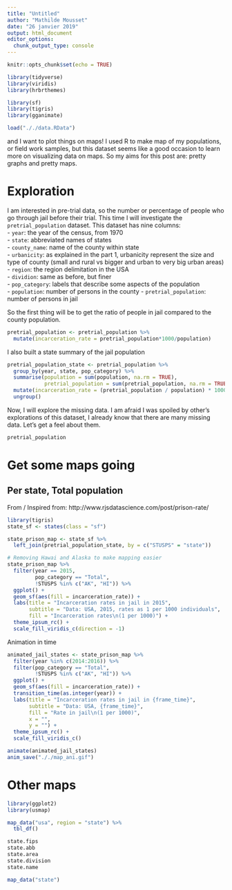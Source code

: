 ```yaml
---
title: "Untitled"
author: "Mathilde Mousset"
date: "26 janvier 2019"
output: html_document
editor_options: 
  chunk_output_type: console
---
```


```r
knitr::opts_chunk$set(echo = TRUE)

library(tidyverse)
library(viridis)
library(hrbrthemes)

library(sf)
library(tigris)
library(gganimate)

load("././data.RData")
```
and I want to plot things on maps! I used R to make map of my populations, or field work samples, but this dataset seems like a good occasion to learn more on visualizing data on maps. So my aims for this post are: pretty graphs and pretty maps.





# Exploration

I am interested in pre-trial data, so the number or percentage of people who go through jail before their trial. This time I will investigate the `pretrial_population` dataset. This dataset has nine columns:  
- `year`: the year of the census, from 1970  
- `state`: abbreviated names of states  
- `county_name`: name of the county within state    
- `urbanicity`: as explained in the part 1, urbanicity represent the size and type of county (small and rural vs bigger and urban to very big urban areas)    
- `region`: the region delimitation in the USA    
- `dividion`: same as before, but finer  
- `pop_category`: labels that describe some aspects of the population  
- `population`: number of persons in the county 
- `pretrial_population`: number of persons in jail

So the first thing will be to get the ratio of people in jail compared to the county population.

```r
pretrial_population <- pretrial_population %>% 
  mutate(incarceration_rate = pretrial_population*1000/population)
```

I also built a state summary of the jail population

```r
pretrial_population_state <- pretrial_population %>%
  group_by(year, state, pop_category) %>% 
  summarise(population = sum(population, na.rm = TRUE),
            pretrial_population = sum(pretrial_population, na.rm = TRUE)) %>% 
  mutate(incarceration_rate = (pretrial_population / population) * 1000) %>% 
  ungroup()
```



Now, I will explore the missing data. I am afraid I was spoiled by other's explorations of this dataset, I already know that there are many missing data. Let's get a feel about them.

```r
pretrial_population
```



# Get some maps going



## Per state, Total population

From / Inspired from: http://www.rjsdatascience.com/post/prison-rate/


```r
library(tigris)
state_sf <- states(class = "sf")

state_prison_map <- state_sf %>% 
  left_join(pretrial_population_state, by = c("STUSPS" = "state"))

# Removing Hawai and Alaska to make mapping easier
state_prison_map %>% 
  filter(year == 2015, 
         pop_category == "Total", 
         !STUSPS %in% c("AK", "HI")) %>% 
  ggplot() +
  geom_sf(aes(fill = incarceration_rate)) +
  labs(title = "Incarceration rates in jail in 2015",
       subtitle = "Data: USA, 2015, rates as 1 per 1000 individuals",
       fill = "Incarceration rates\n(1 per 1000)") +
  theme_ipsum_rc() +
  scale_fill_viridis_c(direction = -1)
```

Animation in time


```r
animated_jail_states <- state_prison_map %>% 
  filter(year %in% c(2014:2016)) %>% 
  filter(pop_category == "Total", 
         !STUSPS %in% c("AK", "HI")) %>% 
  ggplot() +
  geom_sf(aes(fill = incarceration_rate)) +
  transition_time(as.integer(year)) +
  labs(title = "Incarceration rates in jail in {frame_time}",
       subtitle = "Data: USA, {frame_time}",
       fill = "Rate in jail\n(1 per 1000)",
       x = "",
       y = "") +
  theme_ipsum_rc() +
  scale_fill_viridis_c()

animate(animated_jail_states)
anim_save("././map_ani.gif")
```






# Other maps

```r
library(ggplot2)
library(usmap)

map_data("usa", region = "state") %>% 
  tbl_df()

state.fips
state.abb
state.area
state.division
state.name

map_data("state")
```

